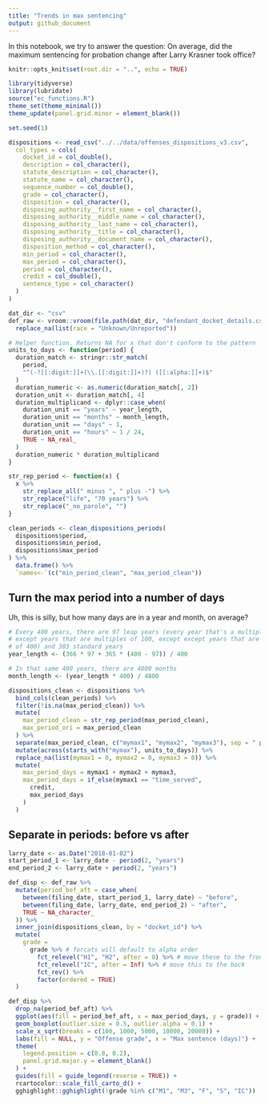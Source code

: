 ```yaml
---
title: "Trends in max sentencing"
output: github_document
---
```


In this notebook, we try to answer the question: 
On average, did the maximum sentencing for probation change after Larry Krasner took office?

```r
knitr::opts_knit$set(root.dir = "..", echo = TRUE)
```

```r
library(tidyverse)
library(lubridate)
source("ec_functions.R")
theme_set(theme_minimal())
theme_update(panel.grid.minor = element_blank())

set.seed(1)
```

```r
dispositions <- read_csv("../../data/offenses_dispositions_v3.csv",
  col_types = cols(
    docket_id = col_double(),
    description = col_character(),
    statute_description = col_character(),
    statute_name = col_character(),
    sequence_number = col_double(),
    grade = col_character(),
    disposition = col_character(),
    disposing_authority__first_name = col_character(),
    disposing_authority__middle_name = col_character(),
    disposing_authority__last_name = col_character(),
    disposing_authority__title = col_character(),
    disposing_authority__document_name = col_character(),
    disposition_method = col_character(),
    min_period = col_character(),
    max_period = col_character(),
    period = col_character(),
    credit = col_double(),
    sentence_type = col_character()
  )
)

dat_dir <- "csv"
def_raw <- vroom::vroom(file.path(dat_dir, "defendant_docket_details.csv")) %>%
  replace_na(list(race = "Unknown/Unreported"))
```


```r
# Helper function. Returns NA for x that don't conform to the pattern
units_to_days <- function(period) {
  duration_match <- stringr::str_match(
    period,
    "^(-?[[:digit:]]+(\\.[[:digit:]]+)?) ([[:alpha:]]+)$"
  )
  duration_numeric <- as.numeric(duration_match[, 2])
  duration_unit <- duration_match[, 4]
  duration_multiplicand <- dplyr::case_when(
    duration_unit == "years" ~ year_length,
    duration_unit == "months" ~ month_length,
    duration_unit == "days" ~ 1,
    duration_unit == "hours" ~ 1 / 24,
    TRUE ~ NA_real_
  )
  duration_numeric * duration_multiplicand
}

str_rep_period <- function(x) {
  x %>%
    str_replace_all(" minus ", " plus -") %>%
    str_replace("life", "70 years") %>%
    str_replace("_no_parole", "")
}
```

```r
clean_periods <- clean_dispositions_periods(
  dispositions$period,
  dispositions$min_period,
  dispositions$max_period
) %>%
  data.frame() %>%
  `names<-`(c("min_period_clean", "max_period_clean"))
```

## Turn the max period into a number of days

Uh, this is silly, but how many days are in a year and month, on average?

```r
# Every 400 years, there are 97 leap years (every year that's a multiple of 4,
# except years that are multiples of 100, except except years that are multiples
# of 400) and 303 standard years
year_length <- (366 * 97 + 365 * (400 - 97)) / 400

# In that same 400 years, there are 4800 months
month_length <- (year_length * 400) / 4800
```

```r
dispositions_clean <- dispositions %>%
  bind_cols(clean_periods) %>%
  filter(!is.na(max_period_clean)) %>%
  mutate(
    max_period_clean = str_rep_period(max_period_clean),
    max_period_ori = max_period_clean
  ) %>%
  separate(max_period_clean, c("mymax1", "mymax2", "mymax3"), sep = " plus ") %>%
  mutate(across(starts_with("mymax"), units_to_days)) %>%
  replace_na(list(mymax1 = 0, mymax2 = 0, mymax3 = 0)) %>%
  mutate(
    max_period_days = mymax1 + mymax2 + mymax3,
    max_period_days = if_else(mymax1 == "time_served",
      credit,
      max_period_days
    )
  )
```

## Separate in periods: before vs after

```r
larry_date <- as.Date("2018-01-02")
start_period_1 <- larry_date - period(2, "years")
end_period_2 <- larry_date + period(2, "years")

def_disp <- def_raw %>%
  mutate(period_bef_aft = case_when(
    between(filing_date, start_period_1, larry_date) ~ "before",
    between(filing_date, larry_date, end_period_2) ~ "after",
    TRUE ~ NA_character_
  )) %>%
  inner_join(dispositions_clean, by = "docket_id") %>%
  mutate(
    grade =
      grade %>% # forcats will default to alpha order
        fct_relevel("H1", "H2", after = 0) %>% # move these to the front
        fct_relevel("IC", after = Inf) %>% # move this to the back
        fct_rev() %>%
        factor(ordered = TRUE)
  )

def_disp %>%
  drop_na(period_bef_aft) %>%
  ggplot(aes(fill = period_bef_aft, x = max_period_days, y = grade)) +
  geom_boxplot(outlier.size = 0.5, outlier.alpha = 0.1) +
  scale_x_sqrt(breaks = c(100, 1000, 5000, 10000, 20000)) +
  labs(fill = NULL, y = "Offense grade", x = "Max sentence (days)") +
  theme(
    legend.position = c(0.8, 0.2),
    panel.grid.major.y = element_blank()
  ) +
  guides(fill = guide_legend(reverse = TRUE)) +
  rcartocolor::scale_fill_carto_d() +
  gghighlight::gghighlight(!grade %in% c("M1", "M3", "F", "S", "IC"))
```
